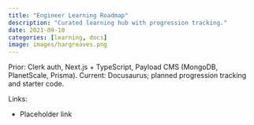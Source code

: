 ```yaml
---
title: "Engineer Learning Roadmap"
description: "Curated learning hub with progression tracking."
date: 2021-09-10
categories: [learning, docs]
image: images/hargreaves.png
---
```


Prior: Clerk auth, Next.js + TypeScript, Payload CMS (MongoDB, PlanetScale, Prisma).
Current: Docusaurus; planned progression tracking and starter code.

Links:

- Placeholder link


